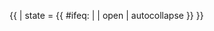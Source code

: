 <includeonly>{{ {{{template|}}} | state = {{ #ifeq: {{{open|}}} | {{{template|}}} | open | autocollapse }} }}</includeonly>